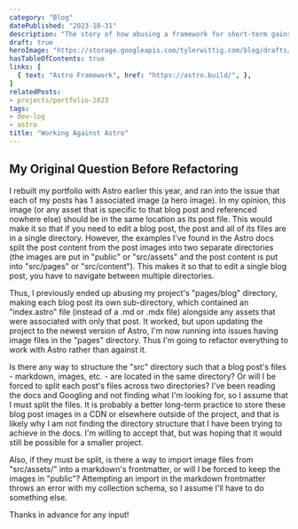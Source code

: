 ```yaml
---
category: "Blog"
datePublished: "2023-10-31"
description: "The story of how abusing a framework for short-term gains eventually led to growing pains."
draft: true
heroImage: "https://storage.googleapis.com/tylerwittig.com/blog/drafts/working-against-astro/dithered-bw-random-175.webp"
hasTableOfContents: true
links: [
  { text: "Astro Framework", href: "https://astro.build/", },
]
relatedPosts:
- projects/portfolio-2023
tags:
- dev-log
- astro
title: "Working Against Astro"
---
```



<PostSection>
  <PostSectionContent slot="content">

  ## My Original Question Before Refactoring

  I rebuilt my portfolio with Astro earlier this year, and ran into the issue that each of my posts has 1 associated image (a hero image). In my opinion, this image (or any asset that is specific to that blog post and referenced nowhere else) should be in the same location as its post file. This would make it so that if you need to edit a blog post, the post and all of its files are in a single directory. However, the examples I've found in the Astro docs split the post content from the post images into two separate directories (the images are put in "public" or "src/assets" and the post content is put into "src/pages" or "src/content"). This makes it so that to edit a single blog post, you have to navigate between multiple directories.

  Thus, I previously ended up abusing my project's "pages/blog" directory, making each blog post its own sub-directory, which contained an "index.astro" file (instead of a .md or .mdx file) alongside any assets that were associated with only that post. It worked, but upon updating the project to the newest version of Astro, I'm now running into issues having image files in the "pages" directory. Thus I'm going to refactor everything to work with Astro rather than against it.

  Is there any way to structure the "src" directory such that a blog post's files - markdown, images, etc. - are located in the same directory? Or will I be forced to split each post's files across two directories? I've been reading the docs and Googling and not finding what I'm looking for, so I assume that I must split the files. It is probably a better long-term practice to store these blog post images in a CDN or elsewhere outside of the project, and that is likely why I am not finding the directory structure that I have been trying to achieve in the docs. I'm willing to accept that, but was hoping that it would still be possible for a smaller project.

  Also, if they must be split, is there a way to import image files from "src/assets/" into a markdown's frontmatter, or will I be forced to keep the images in "public"? Attempting an import in the markdown frontmatter throws an error with my collection schema, so I assume I'll have to do something else.

  Thanks in advance for any input!
  
  </PostSectionContent>
</PostSection>
